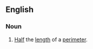 ==English==
{{wikipedia}}
===Noun===
{{en-noun}}
# {{context|mathematics|lang=en}} [[half|Half]] the [[length]] of a [[perimeter]].
